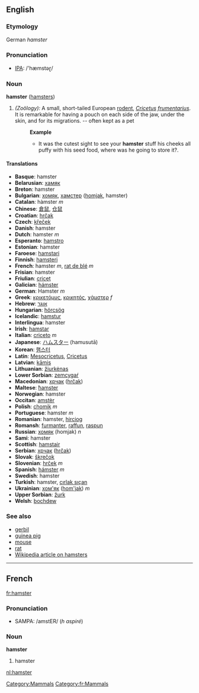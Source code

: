 ==English==
===Etymology===
German ''hamster''

=== Pronunciation ===
*[[w:IPA|IPA]]: /'hæmstəɽ/

=== Noun ===
'''hamster''' ([[hamsters]])

#''(Zoölogy):'' A small, short-tailed European [[rodent]], ''[[Cricetus]] [[frumentarius]]''. It is remarkable for having a pouch on each side of the jaw, under the skin, and for its migrations. -- often kept as a pet 
#:'''Example'''
#:*It was the cutest sight to see your '''hamster''' stuff his cheeks all puffy with his seed food, where was he going to store it?.

==== Translations ====
*'''Basque''': hamster
*'''Belarusian''': [[хамяк]]
*'''Breton''': hamster
*'''Bulgarian''': [[хомяк]], [[хамстер]] ([[homjak]], hamster)
*'''Catalan''': hàmster ''m''
*'''Chinese''': [[倉鼠]], [[仓鼠]]
*'''Croatian''': [[hrčak]]
*'''Czech''': [[křeček]]
*'''Danish''': hamster
*'''Dutch''': hamster ''m''
*'''Esperanto''': [[hamstro]]
*'''Estonian''': hamster
*'''Faroese''': [[hamstari]]
*'''Finnish''': [[hamsteri]]
*'''French''': hamster ''m'', [[rat de blé]] ''m''
*'''Frisian''': hamster
*'''Friulian''': [[cricęt]]
*'''Galician''': [[hámster]]
*'''German''': Hamster ''m''
*'''Greek''': [[κρικετόμυς]], [[κρικητός]], [[χάμστερ]] ''f''
*'''Hebrew''': [[אוגר]]
*'''Hungarian''': [[hörcsög]]
*'''Icelandic''': [[hamstur]]
*'''Interlingua''': hamster
*'''Irish''': [[hamstar]]
*'''Italian''': [[criceto]] ''m''
*'''Japanese''': [[ハムスター]] (hamusutā)
*'''Korean''': [[햄스터]]
*'''Latin''': [[Mesocricetus]], [[Cricetus]]<!-- move if these are scientific names only -->
*'''Latvian''': [[kāmis]]
*'''Lithuanian''': [[žiurkėnas]]
*'''Lower Sorbian''': [[zemcygaŕ]]
*'''Macedonian''': [[хрчак]] ([[hrčak]])
*'''Maltese''': [[ħamster]]
*'''Norwegian''': hamster
*'''Occitan''': [[amstèr]]
*'''Polish''': [[chomik]] ''m''
*'''Portuguese''': hamster ''m''
*'''Romanian''': hamster, [[hirciog]]
*'''Romansh''': [[furmanter]], [[raffun]], [[raspun]]
*'''Russian''': [[хомяк]] (homjak) ''n''
*'''Sami''': hamster
*'''Scottish''': [[hamstair]]
*'''Serbian''': [[хрчак]] ([[hrčak]])
*'''Slovak''': [[škrečok]]
*'''Slovenian''': [[hrček]] ''m''
*'''Spanish''': [[hámster]] ''m''
*'''Swedish''': hamster
*'''Turkish''': hamster, [[cırlak sıçan]]
*'''Ukrainian''': [[хом'як]] ([[hom'jak]]) ''m''
*'''Upper Sorbian''': [[žurk]]
*'''Welsh''': [[bochdew]]

===See also===
*[[gerbil]]
*[[guinea pig]]
*[[mouse]]
*[[rat]]
*[[w:Hamster|Wikipedia article on hamsters]]

[[Category:Mammals]]
----
==French==
[[Category:fr:Mammals]] [[fr:hamster]]
===Pronunciation===
*SAMPA: /amstER/ (''h aspiré'')
===Noun===
'''hamster'''

# hamster


[[nl:hamster]]